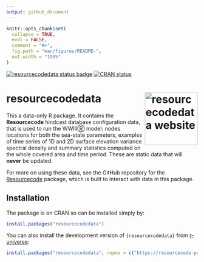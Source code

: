 ```yaml
---
output: github_document
---
```


<!-- README.md is generated from README.Rmd. Please edit that file -->

```r
knitr::opts_chunk$set(
  collapse = TRUE,
  eval = FALSE,
  comment = "#>",
  fig.path = "man/figures/README-",
  out.width = "100%"
)
```

<!-- badges: start -->
[![resourcecodedata status badge](https://resourcecode-project.r-universe.dev/resourcecodedata/badges/version)](https://resourcecode-project.r-universe.dev/resourcecodedata)
[![CRAN status](https://www.r-pkg.org/badges/version/resourcecodedata)](https://CRAN.R-project.org/package=resourcecodedata)
<!-- badges: end -->

# resourcecodedata <a href="https://resourcecode-project.github.io/r-resourcecodedata/"><img src="man/figures/logo.png" align="right" height="139" alt="resourcecodedata website" /></a>

This a data-only R package. It contains the **Resourcecode** hindcast database configuration data, that is used to run the WWIIIⓇ model:
nodes locations for both the sea-state parameters, examples of time series of 1D and 2D surface elevation variance spectral density and summary statistics computed on the whole covered area and time period. These are static data that will **never** be updated.

For more on using these data, see the GitHub repository for the [Resourcecode](https://github.com/Resourcecode-project/r-resourcecode) package, which is built to interact with data in this package.

## Installation

The package is on CRAN so can be installed simply by:

```r
install.packages("resourcecodedata")
```

You can also install the development version of `{resourcecodedata}`  from [r-universe](https://resourcecode-project.r-universe.dev/resourcecodedata):

```r
install.packages("resourcecodedata", repos = c("https://resourcecode-project.r-universe.dev", "https://cloud.r-project.org"))
```

